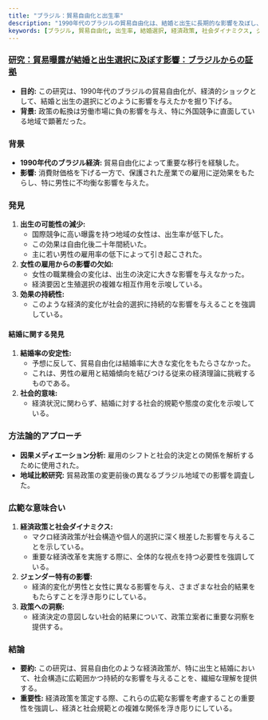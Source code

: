```yaml
---
title: "ブラジル：貿易自由化と出生率"
description: "1990年代のブラジルの貿易自由化は、結婚と出生に長期的な影響を及ぼし、経済政策の社会的影響を明らかにする。"
keywords: [ブラジル, 貿易自由化, 出生率, 結婚選択, 経済政策, 社会ダイナミクス, ジェンダー影響, 労働市場, 因果メディエーション分析, 地域比較研究]
---
```


### [研究：貿易曝露が結婚と出生選択に及ぼす影響：ブラジルからの証拠](https://www.econstor.eu/handle/10419/185335)

* **目的:** この研究は、1990年代のブラジルの貿易自由化が、経済的ショックとして、結婚と出生の選択にどのように影響を与えたかを掘り下げる。
* **背景:** 政策の転換は労働市場に負の影響を与え、特に外国競争に直面している地域で顕著だった。

### **背景**

* **1990年代のブラジル経済:** 貿易自由化によって重要な移行を経験した。
* **影響:** 消費財価格を下げる一方で、保護された産業での雇用に逆効果をもたらし、特に男性に不均衡な影響を与えた。

### **発見**

1. **出生の可能性の減少:**
   * 国際競争に高い曝露を持つ地域の女性は、出生率が低下した。
   * この効果は自由化後二十年間続いた。
   * 主に若い男性の雇用率の低下によって引き起こされた。
2. **女性の雇用からの影響の欠如:**
   * 女性の職業機会の変化は、出生の決定に大きな影響を与えなかった。
   * 経済要因と生殖選択の複雑な相互作用を示唆している。
3. **効果の持続性:**
   * このような経済的変化が社会的選択に持続的な影響を与えることを強調している。

#### **結婚に関する発見**

1. **結婚率の安定性:**
   * 予想に反して、貿易自由化は結婚率に大きな変化をもたらさなかった。
   * これは、男性の雇用と結婚傾向を結びつける従来の経済理論に挑戦するものである。
2. **社会的意味:**
   * 経済状況に関わらず、結婚に対する社会的規範や態度の変化を示唆している。

### **方法論的アプローチ**

* **因果メディエーション分析:** 雇用のシフトと社会的決定との関係を解析するために使用された。
* **地域比較研究:** 貿易政策の変更前後の異なるブラジル地域での影響を調査した。

### **広範な意味合い**

1. **経済政策と社会ダイナミクス:**
   * マクロ経済政策が社会構造や個人的選択に深く根差した影響を与えることを示している。
   * 重要な経済改革を実施する際に、全体的な視点を持つ必要性を強調している。
2. **ジェンダー特有の影響:**
   * 経済的変化が男性と女性に異なる影響を与え、さまざまな社会的結果をもたらすことを浮き彫りにしている。
3. **政策への洞察:**
   * 経済決定の意図しない社会的結果について、政策立案者に重要な洞察を提供する。

### **結論**

* **要約:** この研究は、貿易自由化のような経済政策が、特に出生と結婚において、社会構造に広範囲かつ持続的な影響を与えることを、繊細な理解を提供する。
* **重要性:** 経済政策を策定する際、これらの広範な影響を考慮することの重要性を強調し、経済と社会規範との複雑な関係を浮き彫りにしている。
